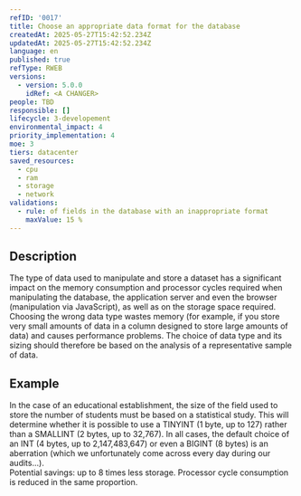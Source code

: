 ```yaml
---
refID: '0017'
title: Choose an appropriate data format for the database
createdAt: 2025-05-27T15:42:52.234Z
updatedAt: 2025-05-27T15:42:52.234Z
language: en
published: true
refType: RWEB
versions:
  - version: 5.0.0
    idRef: <A CHANGER>
people: TBD
responsible: []
lifecycle: 3-developement
environmental_impact: 4
priority_implementation: 4
moe: 3
tiers: datacenter
saved_resources:
  - cpu
  - ram
  - storage
  - network
validations:
  - rule: of fields in the database with an inappropriate format
    maxValue: 15 %
---
```


## Description

The type of data used to manipulate and store a dataset has a significant impact on the memory consumption and processor cycles required when manipulating the database, the application server and even the browser (manipulation via JavaScript), as well as on the storage space required. Choosing the wrong data type wastes memory (for example, if you store very small amounts of data in a column designed to store large amounts of data) and causes performance problems. The choice of data type and its sizing should therefore be based on the analysis of a representative sample of data.

## Example

In the case of an educational establishment, the size of the field used to store the number of students must be based on a statistical study. This will determine whether it is possible to use a TINYINT (1 byte, up to 127) rather than a SMALLINT (2 bytes, up to 32,767). In all cases, the default choice of an INT (4 bytes, up to 2,147,483,647) or even a BIGINT (8 bytes) is an aberration (which we unfortunately come across every day during our audits...).\
Potential savings: up to 8 times less storage. Processor cycle consumption is reduced in the same proportion.
